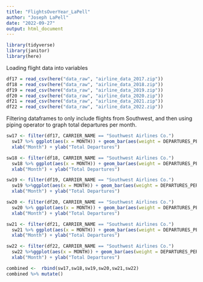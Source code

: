 ```yaml
---
title: "FlightsOverYear_LaPell"
author: "Joseph LaPell"
date: "2022-09-27"
output: html_document
---
```


```r
library(tidyverse)
library(janitor)
library(here)
```

Loading flight data into variables

```r
df17 = read_csv(here("data_raw", "airline_data_2017.zip"))
df18 = read_csv(here("data_raw", "airline_data_2018.zip"))
df19 = read_csv(here("data_raw", "airline_data_2019.zip"))
df20 = read_csv(here("data_raw", "airline_data_2020.zip"))
df21 = read_csv(here("data_raw", "airline_data_2021.zip"))
df22 = read_csv(here("data_raw", "airline_data_2022.zip"))
```

Filtering dataframes to only include flights from Southwest, and then using piping operator to graph total departures per month.

```r
sw17 <- filter(df17, CARRIER_NAME == "Southwest Airlines Co.")  
  sw17 %>% ggplot(aes(x = MONTH)) + geom_bar(aes(weight = DEPARTURES_PERFORMED)) + ggtitle("SWAir Departures 2017") + 
  xlab("Month") + ylab("Total Departures")

sw18 <- filter(df18, CARRIER_NAME == "Southwest Airlines Co.")
  sw18 %>% ggplot(aes(x = MONTH)) + geom_bar(aes(weight = DEPARTURES_PERFORMED)) + ggtitle("SWAir Departures 2018") + 
  xlab("Month") + ylab("Total Departures")

sw19 <- filter(df19, CARRIER_NAME == "Southwest Airlines Co.") 
  sw19 %>%ggplot(aes(x = MONTH)) + geom_bar(aes(weight = DEPARTURES_PERFORMED)) + ggtitle("SWAir Departures 2019") + 
  xlab("Month") + ylab("Total Departures")

sw20 <- filter(df20, CARRIER_NAME == "Southwest Airlines Co.") 
  sw20 %>% ggplot(aes(x = MONTH)) + geom_bar(aes(weight = DEPARTURES_PERFORMED)) + ggtitle("SWAir Departures 2020") + 
  xlab("Month") + ylab("Total Departures")

sw21 <- filter(df21, CARRIER_NAME == "Southwest Airlines Co.") 
  sw21 %>% ggplot(aes(x = MONTH)) + geom_bar(aes(weight = DEPARTURES_PERFORMED)) + ggtitle("SWAir Departures 2021") + 
  xlab("Month") + ylab("Total Departures")

sw22 <- filter(df22, CARRIER_NAME == "Southwest Airlines Co.") 
  sw22 %>%ggplot(aes(x = MONTH)) + geom_bar(aes(weight = DEPARTURES_PERFORMED)) + ggtitle("SWAir Departures 2022(Up to June)") + 
  xlab("Month") + ylab("Total Departures")
```

```r
combined <-  rbind(sw17,sw18,sw19,sw20,sw21,sw22) 
combined %>% mutate()
```


